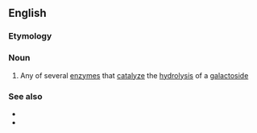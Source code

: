 ==English==

===Etymology===
{{suffix|en|galactoside|ase}}

===Noun===
{{wikipedia|Galactosidases}}
{{en-noun}}

# {{lb|en|enzyme}} Any of several [[enzyme]]s that [[catalyze]] the [[hydrolysis]] of a [[galactoside]]

===See also===
* {{l|en|lactase}}
* {{l|en|melibiase}}